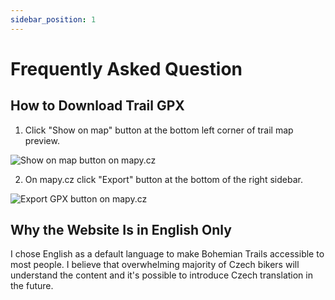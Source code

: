 ```yaml
---
sidebar_position: 1
---
```


# Frequently Asked Question

## How to Download Trail GPX

1) Click "Show on map" button at the bottom left corner of trail map preview.

![Show on map button on mapy.cz](/img/mapy-cz-show-on-map-button.png)

2) On mapy.cz click "Export" button at the bottom of the right sidebar.

![Export GPX button on mapy.cz](/img/mapy-cz-export-button.png)

## Why the Website Is in English Only

I chose English as a default language to make Bohemian Trails accessible to most people.
I believe that overwhelming majority of Czech bikers will understand the content and it's  possible to introduce Czech translation in the future.
